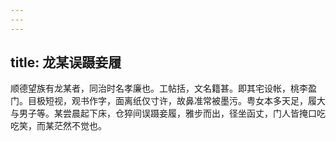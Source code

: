```yaml
---
---
---
```

title: 龙某误蹑妾履
---



顺德望族有龙某者，同治时名孝廉也。工帖括，文名籍甚。即其宅设帐，桃李盈门。目极短视，观书作字，面离纸仅寸许，故鼻准常被墨污。粤女本多天足，履大与男子等。某尝晨起下床，仓猝间误蹑妾履，雅步而出，径坐函丈，门人皆掩口吃吃笑，而某茫然不觉也。